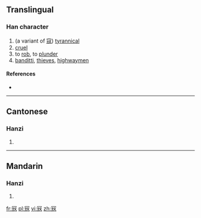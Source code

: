 ==Translingual==

===Han character===
{{Han char|rn=14|rad=冖|as=07|sn=9|four=|canj=月一山女 (BMUV)|ids=⿱[[冖]]⿺[[元]][[女]]}}

# (a variant of [[寇]]) [[tyrannical]]
# [[cruel]]
# to [[rob]], to [[plunder]]
# [[banditti]], [[thieves]], [[highwaymen]]

====References====
* {{Han ref|kx=0130.231|hdz=10304.010|uh=34C2|ud=13506}}

----

==Cantonese==

===Hanzi===
{{yue-hanzi|jyut=[[kaau3]], [[taau3]]|y=kaau3, taau3}}

# {{defn|lang=yue|sort=冖07}}

----

==Mandarin==

===Hanzi===
{{cmn-hanzi|pin=[[kòu]] ([[kou4]])|wg=k'ou<sup>4</sup>}}

# {{defn|lang=cmn|sort=冖07}}

[[fr:㓂]]
[[pl:㓂]]
[[vi:㓂]]
[[zh:㓂]]